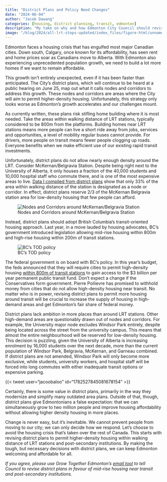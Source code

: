 ```yaml
---
title: "District Plans and Policy Need Changes"
date: "2024-06-04"
author: "Jacob Dawang"
categories: [housing, district planning, transit, edmonton]
description: "My take on why and how Edmonton City Council should revise district plans and policy in favour of housing. In short, we need stronger support for mid-rise housing around transit and post-secondary institutions."
image: "/blog/2024/all-lrt-stops-updated/index_files/figure-html/unnamed-chunk-104-1.png"
---
```


Edmonton faces a housing crisis that has engulfed most major Canadian cities. Down south, Calgary, once known for its affordability, has seen rent and home prices soar as Canadians move to Alberta. With Edmonton also experiencing unprecedented population growth, we need to build a lot more homes if we want to remain affordable.

This growth isn’t entirely unexpected, even if it has been faster than anticipated. The City’s district plans, which will continue to be heard at a public hearing on June 25, map out what it calls nodes and corridors to address this growth. These nodes and corridors are areas where the City will aim to permit higher-density housing. Unfortunately, this strategy only looks worse as Edmonton's growth accelerates and our challenges mount.

As currently written, these plans risk stifling home building where it is most needed. Take the areas within walking distance of LRT stations, typically considered to be 800m from the platforms. Building homes near LRT stations means more people can live a short ride away from jobs, services and opportunities, a level of mobility regular buses cannot provide. For drivers, more people on transit means fewer people clogging up roads. Everyone benefits when we make efficient use of our existing rapid transit investments.

Unfortunately, district plans do not allow nearly enough density around the LRT. Consider McKernan/Belgravia Station. Despite being right next to the University of Alberta, it only houses a fraction of the 40,000 students and 10,000 hospital staff who commute there, and is one of the most expensive areas to live. [Data I compiled from district plans](/blog/2024/all-lrt-stops-updated/index.qmd) show that only 33% of the area within walking distance of the station is designated as a node or corridor. In effect, district plans reserve 2/3 of the McKernan Belgravia station area for low-density housing that few people can afford.

![Nodes and Corridors around McKernan/Belgravia Station](/blog/2024/all-lrt-stops-updated/index_files/figure-html/unnamed-chunk-104-1.png)

Instead, district plans should adopt British Columbia's transit-oriented housing approach. Last year, in a move lauded by housing advocates, BC's government introduced legislation allowing mid-rise housing within 800m and high-rise housing within 200m of transit stations.

![BC's TOD policy](/blog/2023/bc-tod-toronto/bc_tod_chart.png)

The federal government is on board with BC's policy. In this year's budget, the feds announced that they will require cities to permit high-density housing [within 800m of transit stations](https://www.infrastructure.gc.ca/housing-logement/housing-plan-report-rapport-plan-logement-eng.html) to gain access to the $3 billion per year permanent public transit fund. Don't expect a change if the Conservatives form government. Pierre Poilievre has promised to withhold money from cities that do not allow high-density housing near transit. No matter who is in power, revising district plans to permit more housing around transit will be crucial to increase the supply of housing in high-demand areas and get Edmonton’s fair share of federal money.

District plans lack ambition in more places than around LRT stations. Other high-demand areas are questionably drawn out of nodes and corridors. For example, the University major node excludes Windsor Park entirely, despite being located across the street from the university campus. This means that almost the entire neighbourhood will be reserved for low-density housing. This decision is puzzling, given the University of Alberta is increasing enrolment by 16,000 students over the next decade, more than the current population of Windsor Park, Belgravia, McKernan, and Garneau combined. If district plans are not amended, Windsor Park will only become more exclusive, while students, university workers, and hospital staff will be forced into long commutes with either inadequate transit options or expensive parking.

{{< tweet user="jacoobaloo" id="1782527845081678154" >}}

Certainly, there is some value in district plans, primarily in the way they modernize and simplify many outdated area plans. Outside of that, though, district plans give Edmontonians a false expectation: that we can simultaneously grow to two million people and improve housing affordability without allowing higher density housing in more places.

Change is never easy, but it's inevitable. We cannot prevent people from moving to our city; we can only decide how we respond. Let's choose to avoid the housing crisis that's taken over the rest of Canada. This starts with revising district plans to permit higher-density housing within walking distance of LRT stations and post-secondary institutions. By making the tough, but necessary decisions with district plans, we can keep Edmonton welcoming and affordable for all.

*If you agree, please use Grow Together Edmonton's [email tool](https://www.growtogetheryeg.com/district-planning) to tell Council to revise district plans in favour of mid-rise housing near transit and post-secondary institutions.*
